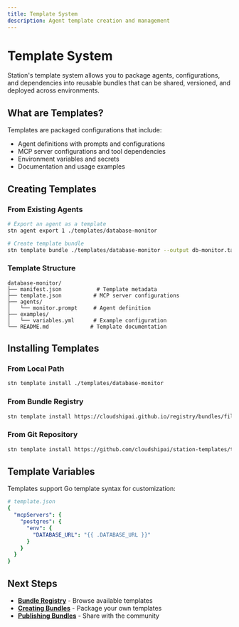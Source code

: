 ```yaml
---
title: Template System
description: Agent template creation and management
---
```


# Template System

Station's template system allows you to package agents, configurations, and dependencies into reusable bundles that can be shared, versioned, and deployed across environments.

## What are Templates?

Templates are packaged configurations that include:
- Agent definitions with prompts and configurations
- MCP server configurations and tool dependencies  
- Environment variables and secrets
- Documentation and usage examples

## Creating Templates

### From Existing Agents
```bash
# Export an agent as a template
stn agent export 1 ./templates/database-monitor

# Create template bundle
stn template bundle ./templates/database-monitor --output db-monitor.tar.gz
```

### Template Structure
```
database-monitor/
├── manifest.json           # Template metadata
├── template.json          # MCP server configurations  
├── agents/
│   └── monitor.prompt     # Agent definition
├── examples/
│   └── variables.yml      # Example configuration
└── README.md             # Template documentation
```

## Installing Templates

### From Local Path
```bash
stn template install ./templates/database-monitor
```

### From Bundle Registry
```bash
stn template install https://cloudshipai.github.io/registry/bundles/filesystem-bundle.tar.gz
```

### From Git Repository
```bash
stn template install https://github.com/cloudshipai/station-templates/tree/main/database-monitor
```

## Template Variables

Templates support Go template syntax for customization:
```yaml
# template.json
{
  "mcpServers": {
    "postgres": {
      "env": {
        "DATABASE_URL": "{{ .DATABASE_URL }}"
      }
    }
  }
}
```

## Next Steps

- **[Bundle Registry](/station/en/registry)** - Browse available templates
- **[Creating Bundles](/station/en/creating-bundles)** - Package your own templates
- **[Publishing Bundles](/station/en/publishing-bundles)** - Share with the community